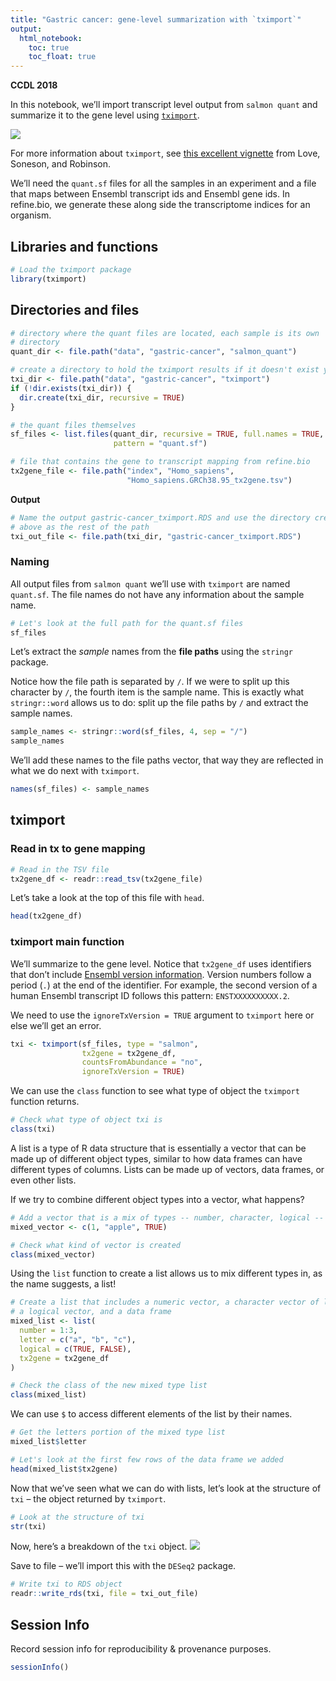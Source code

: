 ```yaml
---
title: "Gastric cancer: gene-level summarization with `tximport`"
output:   
  html_notebook: 
    toc: true
    toc_float: true
---
```


**CCDL 2018**

In this notebook, we'll import transcript level output from `salmon quant` and
summarize it to the gene level using [`tximport`](https://bioconductor.org/packages/release/bioc/html/tximport.html).

![](diagrams/rna-seq_5.png)

For more information about `tximport`, see [this excellent vignette](https://bioconductor.org/packages/release/bioc/vignettes/tximport/inst/doc/tximport.html) from Love, Soneson, and Robinson.

We'll need the `quant.sf` files for all the samples in an experiment and a file
that maps between Ensembl transcript ids and Ensembl gene ids.
In refine.bio, we generate these along side the transcriptome indices for an
organism.

## Libraries and functions

```r
# Load the tximport package
library(tximport)
```

## Directories and files

```r
# directory where the quant files are located, each sample is its own
# directory
quant_dir <- file.path("data", "gastric-cancer", "salmon_quant")

# create a directory to hold the tximport results if it doesn't exist yet
txi_dir <- file.path("data", "gastric-cancer", "tximport")
if (!dir.exists(txi_dir)) {
  dir.create(txi_dir, recursive = TRUE)
}
```

```r
# the quant files themselves
sf_files <- list.files(quant_dir, recursive = TRUE, full.names = TRUE,
                       pattern = "quant.sf")

# file that contains the gene to transcript mapping from refine.bio
tx2gene_file <- file.path("index", "Homo_sapiens",
                          "Homo_sapiens.GRCh38.95_tx2gene.tsv")
```

**Output**

```r
# Name the output gastric-cancer_tximport.RDS and use the directory created 
# above as the rest of the path
txi_out_file <- file.path(txi_dir, "gastric-cancer_tximport.RDS")
```

### Naming

All output files from `salmon quant` we'll use with `tximport` are named 
`quant.sf`.
The file names do not have any information about the sample name.

```r
# Let's look at the full path for the quant.sf files
sf_files
```

Let's extract the _sample_ names from the **file paths** using the `stringr` 
package.

Notice how the file path is separated by `/`.
If we were to split up this character by `/`, the fourth item is the sample 
name.
This is exactly what `stringr::word` allows us to do: split up the file paths
by `/` and extract the sample names.

```r
sample_names <- stringr::word(sf_files, 4, sep = "/")
sample_names
```

We'll add these names to the file paths vector, that way they are reflected in
what we do next with `tximport`.

```r
names(sf_files) <- sample_names
```

## tximport

### Read in tx to gene mapping

```r
# Read in the TSV file
tx2gene_df <- readr::read_tsv(tx2gene_file)
```

Let's take a look at the top of this file with `head`.

```r
head(tx2gene_df)
```

### tximport main function

We'll summarize to the gene level.
Notice that `tx2gene_df` uses identifiers that don't include [Ensembl version information](https://useast.ensembl.org/Help/Faq?id=488).
Version numbers follow a period (`.`) at the end of the identifier. 
For example, the second version of a human Ensembl transcript ID follows this pattern: `ENSTXXXXXXXXXX.2`.

We need to use the `ignoreTxVersion = TRUE` argument to `tximport` here or else we'll get an error.

```r
txi <- tximport(sf_files, type = "salmon", 
                tx2gene = tx2gene_df,
                countsFromAbundance = "no", 
                ignoreTxVersion = TRUE)
```

We can use the `class` function to see what type of object the `tximport`
function returns.

```r
# Check what type of object txi is
class(txi)
```

A list is a type of R data structure that is essentially a vector that can be
made up of different object types, similar to how data frames can have different
types of columns.
Lists can be made up of vectors, data frames, or even other lists.

If we try to combine different object types into a vector, what happens?

```r
# Add a vector that is a mix of types -- number, character, logical -- using c()
mixed_vector <- c(1, "apple", TRUE)

# Check what kind of vector is created
class(mixed_vector)
```

Using the `list` function to create a list allows us to mix different types in,
as the name suggests, a list!

```r
# Create a list that includes a numeric vector, a character vector of letters,
# a logical vector, and a data frame
mixed_list <- list(
  number = 1:3,
  letter = c("a", "b", "c"),
  logical = c(TRUE, FALSE),
  tx2gene = tx2gene_df
)

# Check the class of the new mixed type list
class(mixed_list)
```

We can use `$` to access different elements of the list by their names.

```r
# Get the letters portion of the mixed type list
mixed_list$letter
```

```r
# Let's look at the first few rows of the data frame we added
head(mixed_list$tx2gene)
```

Now that we've seen what we can do with lists, let's look at the structure of 
`txi` -- the object returned by `tximport`.

```r
# Look at the structure of txi
str(txi)
```

Now, here's a breakdown of the `txi` object.
![](diagrams/tximport.png)

Save to file -- we'll import this with the `DESeq2` package.

```r
# Write txi to RDS object
readr::write_rds(txi, file = txi_out_file)
```

## Session Info

Record session info for reproducibility & provenance purposes.

```r
sessionInfo()
```
